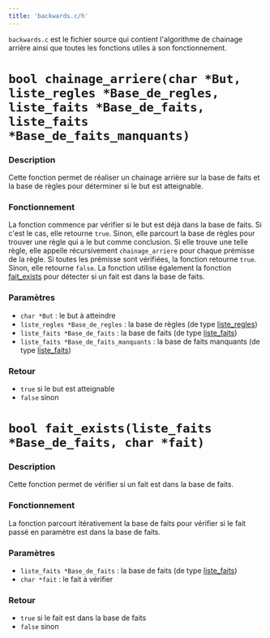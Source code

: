 ```yaml
---
title: 'backwards.c/h'
---
```


`backwards.c` est le fichier source qui contient l'algorithme de chainage arrière ainsi que toutes les fonctions utiles à son fonctionnement.

# `bool chainage_arriere(char *But, liste_regles *Base_de_regles, liste_faits *Base_de_faits, liste_faits *Base_de_faits_manquants)`

### Description
Cette fonction permet de réaliser un chainage arrière sur la base de faits et la base de règles pour déterminer si le but est atteignable.

### Fonctionnement
La fonction commence par vérifier si le but est déjà dans la base de faits. Si c'est le cas, elle retourne `true`. Sinon, elle parcourt la base de règles pour trouver une règle qui a le but comme conclusion. Si elle trouve une telle règle, elle appelle récursivement `chainage_arriere` pour chaque prémisse de la règle. Si toutes les prémisse sont vérifiées, la fonction retourne `true`. Sinon, elle retourne `false`.
La fonction utilise également la fonction [fait_exists](#bool-fait-exists-liste-faits-base-de-faits-char-fait) pour détecter si un fait est dans la base de faits.

### Paramètres
- `char *But` : le but à atteindre
- `liste_regles *Base_de_regles` : la base de règles (de type [liste_regles](../data-structures/structures#liste-des-regles-liste-regles))
- `liste_faits *Base_de_faits` : la base de faits (de type [liste_faits](../data-structures/structures#liste-des-faits-liste-faits))
- `liste_faits *Base_de_faits_manquants` : la base de faits manquants (de type [liste_faits](../data-structures/structures#liste-des-faits-liste-faits))

### Retour
- `true` si le but est atteignable
- `false` sinon


# `bool fait_exists(liste_faits *Base_de_faits, char *fait)`

### Description
Cette fonction permet de vérifier si un fait est dans la base de faits.

### Fonctionnement

La fonction parcourt itérativement la base de faits pour vérifier si le fait passé en paramètre est dans la base de faits.

### Paramètres
- `liste_faits *Base_de_faits` : la base de faits (de type [liste_faits](../data-structures/structures#liste-des-faits-liste-faits))
- `char *fait` : le fait à vérifier

### Retour
- `true` si le fait est dans la base de faits
- `false` sinon
